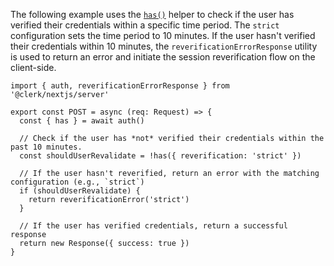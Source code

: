The following example uses the [`has()`](/docs/references/nextjs/auth#has) helper to check if the user has verified their credentials within a specific time period. The `strict` configuration sets the time period to 10 minutes. If the user hasn't verified their credentials within 10 minutes, the `reverificationErrorResponse` utility is used to return an error and initiate the session reverification flow on the client-side.

```tsx {{ filename: 'app/api/reverification-example/route.ts' }}
import { auth, reverificationErrorResponse } from '@clerk/nextjs/server'

export const POST = async (req: Request) => {
  const { has } = await auth()

  // Check if the user has *not* verified their credentials within the past 10 minutes.
  const shouldUserRevalidate = !has({ reverification: 'strict' })

  // If the user hasn't reverified, return an error with the matching configuration (e.g., `strict`)
  if (shouldUserRevalidate) {
    return reverificationError('strict')
  }

  // If the user has verified credentials, return a successful response
  return new Response({ success: true })
}
```
